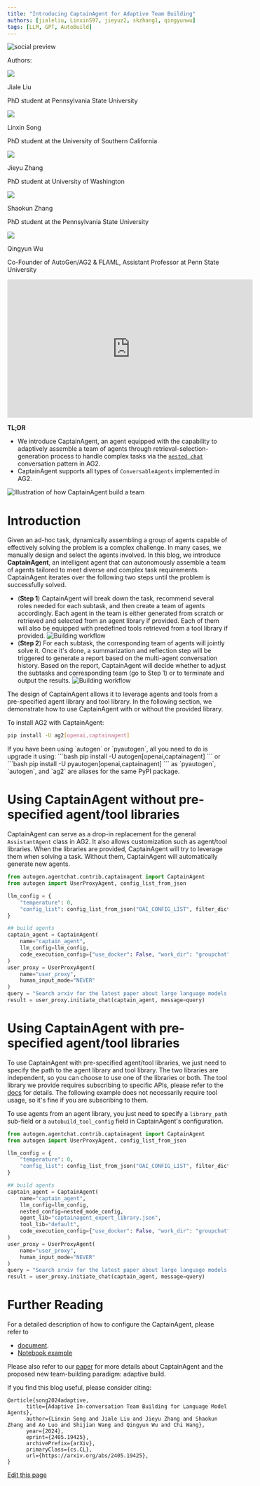 ```yaml
---
title: "Introducing CaptainAgent for Adaptive Team Building"
authors: [jialeliu, LinxinS97, jieyuz2, skzhang1, qingyunwu]
tags: [LLM, GPT, AutoBuild]
---
```


<div>
<img noZoom className="social-share-img"
  src="https://media.githubusercontent.com/media/ag2ai/ag2/refs/heads/main/website/static/img/cover.png"
  alt="social preview"
  style={{ position: 'absolute', left: '-9999px' }}
/>
</div>

<div class="blog-authors">
<p class="authors">Authors:</p>
<CardGroup cols={2}>
<Card href="https://github.com/LeoLjl">
    <div class="col card">
      <div class="img-placeholder">
        <img noZoom src="https://github.com/leoljl.png" />
      </div>
      <div>
        <p class="name">Jiale Liu</p>
        <p>PhD student at Pennsylvania State University</p>
      </div>
    </div>
</Card>
<Card href="https://linxins.net">
    <div class="col card">
      <div class="img-placeholder">
        <img noZoom src="https://github.com/LinxinS97.png" />
      </div>
      <div>
        <p class="name">Linxin Song</p>
        <p>PhD student at the University of Southern California</p>
      </div>
    </div>
</Card>
<Card href="https://jieyuz2.github.io/">
    <div class="col card">
      <div class="img-placeholder">
        <img noZoom src="https://github.com/jieyuz2.png" />
      </div>
      <div>
        <p class="name">Jieyu Zhang</p>
        <p>PhD student at University of Washington</p>
      </div>
    </div>
</Card>
<Card href="https://github.com/skzhang1">
    <div class="col card">
      <div class="img-placeholder">
        <img noZoom src="https://github.com/skzhang1.png" />
      </div>
      <div>
        <p class="name">Shaokun Zhang</p>
        <p>PhD student at the Pennsylvania State University</p>
      </div>
    </div>
</Card>
<Card href="https://qingyun-wu.github.io/">
    <div class="col card">
      <div class="img-placeholder">
        <img noZoom src="https://github.com/qingyun-wu.png" />
      </div>
      <div>
        <p class="name">Qingyun Wu</p>
        <p>Co-Founder of AutoGen/AG2 & FLAML, Assistant Professor at Penn State University</p>
      </div>
    </div>
</Card>
</CardGroup>
</div>

<iframe width="560" height="315" src="https://www.youtube.com/embed/laGZmQUolBY?si=oU9FSfWPGCTbJ1Y_" title="YouTube video player" frameborder="0" allow="accelerometer; autoplay; clipboard-write; encrypted-media; gyroscope; picture-in-picture; web-share" referrerpolicy="strict-origin-when-cross-origin" allowfullscreen></iframe>

**TL;DR**
- We introduce CaptainAgent, an agent equipped with the capability to adaptively assemble a team of agents through retrieval-selection-generation process to handle complex tasks via the [`nested chat`](https://docs.ag2.ai/docs/user-guide/advanced-concepts/conversation-patterns-deep-dive#nested-chats) conversation pattern in AG2.
- CaptainAgent supports all types of `ConversableAgents` implemented in AG2.



![Illustration of how CaptainAgent build a team](img/overall.webp)

# Introduction

Given an ad-hoc task, dynamically assembling a group of agents capable of effectively solving the problem is a complex challenge. In many cases, we manually design and select the agents involved. In this blog, we introduce **CaptainAgent**, an intelligent agent that can autonomously assemble a team of agents tailored to meet diverse and complex task requirements.
CaptainAgent iterates over the following two steps until the problem is successfully solved.
- (**Step 1**) CaptainAgent will break down the task, recommend several roles needed for each subtask, and then create a team of agents accordingly. Each agent in the team is either generated from scratch or retrieved and selected from an agent library if provided. Each of them will also be equipped with predefined tools retrieved from a tool library if provided.
![Building workflow](img/build.webp)
- (**Step 2**) For each subtask, the corresponding team of agents will jointly solve it. Once it's done, a summarization and reflection step will be triggered to generate a report based on the multi-agent conversation history. Based on the report, CaptainAgent will decide whether to adjust the subtasks and corresponding team (go to Step 1) or to terminate and output the results.
![Building workflow](img/chat.webp)

The design of CaptainAgent allows it to leverage agents and tools from a pre-specified agent library and tool library. In the following section, we demonstrate how to use CaptainAgent with or without the provided library.



To install AG2 with CaptainAgent:

```bash
pip install -U ag2[openai,captainagent]
```

<Tip>
If you have been using `autogen` or `pyautogen`, all you need to do is upgrade it using:
```bash
pip install -U autogen[openai,captainagent]
```
or
```bash
pip install -U pyautogen[openai,captainagent]
```
as `pyautogen`, `autogen`, and `ag2` are aliases for the same PyPI package.
</Tip>

# Using CaptainAgent without pre-specified agent/tool libraries
CaptainAgent can serve as a drop-in replacement for the general `AssistantAgent` class in AG2. It also allows customization such as agent/tool libraries. When the libraries are provided, CaptainAgent will try to leverage them when solving a task.
Without them, CaptainAgent will automatically generate new agents.

```python
from autogen.agentchat.contrib.captainagent import CaptainAgent
from autogen import UserProxyAgent, config_list_from_json

llm_config = {
    "temperature": 0,
    "config_list": config_list_from_json("OAI_CONFIG_LIST", filter_dict={"model": ["gpt-4o"]}),
}

## build agents
captain_agent = CaptainAgent(
    name="captain_agent",
    llm_config=llm_config,
    code_execution_config={"use_docker": False, "work_dir": "groupchat"},
)
user_proxy = UserProxyAgent(
    name="user_proxy",
    human_input_mode="NEVER"
)
query = "Search arxiv for the latest paper about large language models and discuss its potential application in software engineering."
result = user_proxy.initiate_chat(captain_agent, message=query)
```

# Using CaptainAgent with pre-specified agent/tool libraries
To use CaptainAgent with pre-specified agent/tool libraries, we just need to specify the path to the agent library and tool library. The two libraries are independent, so you can choose to use one of the libraries or both.
The tool library we provide requires subscribing to specific APIs, please refer to the [docs](https://docs.ag2.ai/docs/topics/captainagent/tool_library) for details. The following example does not necessarily require tool usage, so it's fine if you are subscribing to them.

To use agents from an agent library, you just need to specify a `library_path` sub-field or a `autobuild_tool_config` field in CaptainAgent's configuration.

```python
from autogen.agentchat.contrib.captainagent import CaptainAgent
from autogen import UserProxyAgent, config_list_from_json

llm_config = {
    "temperature": 0,
    "config_list": config_list_from_json("OAI_CONFIG_LIST", filter_dict={"model": ["gpt-4o"]}),
}

## build agents
captain_agent = CaptainAgent(
    name="captain_agent",
    llm_config=llm_config,
    nested_config=nested_mode_config,
    agent_lib="captainagent_expert_library.json",
    tool_lib="default",
    code_execution_config={"use_docker": False, "work_dir": "groupchat"},
)
user_proxy = UserProxyAgent(
    name="user_proxy",
    human_input_mode="NEVER"
)
query = "Search arxiv for the latest paper about large language models and discuss its potential application in software engineering."
result = user_proxy.initiate_chat(captain_agent, message=query)
```

# Further Reading
For a detailed description of how to configure the CaptainAgent, please refer to
- [document](https://docs.ag2.ai/docs/topics/captainagent/agent_library).
- [Notebook example](https://docs.ag2.ai/docs/use-cases/notebooks/notebooks/agentchat_captainagent)

Please also refer to our [paper](https://arxiv.org/pdf/2405.19425) for more details about CaptainAgent and the proposed new team-building paradigm: adaptive build.



If you find this blog useful, please consider citing:
```
@article{song2024adaptive,
      title={Adaptive In-conversation Team Building for Language Model Agents},
      author={Linxin Song and Jiale Liu and Jieyu Zhang and Shaokun Zhang and Ao Luo and Shijian Wang and Qingyun Wu and Chi Wang},
      year={2024},
      eprint={2405.19425},
      archivePrefix={arXiv},
      primaryClass={cs.CL},
      url={https://arxiv.org/abs/2405.19425},
}
```
<div className="edit-url-container">
    <a className="edit-url" href="https://github.com/ag2ai/ag2/edit/main/website/docs/_blogs/2024-11-15-CaptainAgent/index.mdx" target='_blank'><Icon icon="pen" iconType="solid" size="13px"/> Edit this page</a>
</div>

